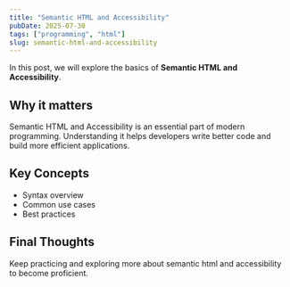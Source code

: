 ```yaml
---
title: "Semantic HTML and Accessibility"
pubDate: 2025-07-30
tags: ["programming", "html"]
slug: semantic-html-and-accessibility
---
```


In this post, we will explore the basics of **Semantic HTML and Accessibility**.

## Why it matters

Semantic HTML and Accessibility is an essential part of modern programming. Understanding it helps developers write better code and build more efficient applications.

## Key Concepts

- Syntax overview
- Common use cases
- Best practices

## Final Thoughts

Keep practicing and exploring more about semantic html and accessibility to become proficient.
